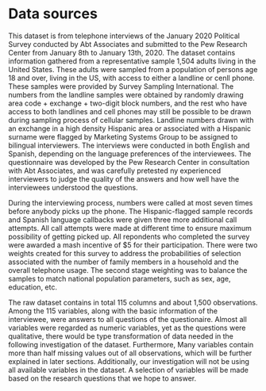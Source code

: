 # Data sources

This dataset is from telephone interviews of the January 2020 Political Survey conducted by Abt Associates and submitted to the Pew Research Center from January 8th to January 13th, 2020. The dataset contains information gathered from a representative sample 1,504 adults living in the United States. These adults were sampled from a population of persons age 18 and over, living in the US, with access to either a landline or cenll phone. These samples were provided by Survey Sampling International. The numbers from the landline samples were obtained by randomly drawing area code + exchange + two-digit block numbers, and the rest who have access to both landlines and cell phones may still be possible to be drawn during sampling process of cellular samples. Landline numbers drawn with an exchange in a high density Hispanic area or associated with a Hispanic surname were flagged by Marketing Systems Group to be assigned to bilingual interviewers. The interviews were conducted in both English and Spanish, depending on the language preferences of the interviewees. The questionnaire was developed by the Pew Research Center in consultation with Abt Associates, and was carefully pretested ny experienced interviewers to judge the quality of the answers and how well have the interviewees understood the questions. 

During the interviewing process, numbers were called at most seven times before anybody picks up the phone. The Hispanic-flagged sample records and Spanish language callbacks were given three more additional call attempts. All call attempts were made at different time to ensure maximum possibility of getting picked up. All repondents who completed the survey were awarded a mash incentive of $5 for their participation. There were two weights created for this survey to address the probabilities of selection associated with the number of family members in a household and the overall telephone usage. The second stage weighting was to balance the samples to match national population parameters, such as sex, age, education, etc.

The raw dataset contains in total 115 columns and about 1,500 observations. Among the 115 variables, along with the basic information of the interviewee, were answers to all questions of the questionaire. Almost all variables were regarded as numeric variables, yet as the questions were qualitative, there would be type transformation of data needed in the following investigation of the dataset. Furthermore,  Many variables contain more than half missing values out of all observations, which will be further explained in later sections. Additionally, our investigation will not be using all available variables in the dataset. A selection of variables will be made based on the research questions that we hope to answer. 


